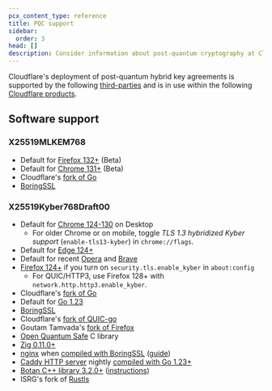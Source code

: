 ```yaml
---
pcx_content_type: reference
title: PQC support
sidebar:
  order: 3
head: []
description: Consider information about post-quantum cryptography at Cloudflare - deployed key agreements and software support.
---
```


Cloudflare's deployment of post-quantum hybrid key agreements is supported by the following [third-parties](#software-support) and is in use within the following [Cloudflare products](#cloudflare-products).

## Software support

### X25519MLKEM768
- Default for [Firefox 132+](https://www.mozilla.org/firefox/channel/desktop/) (Beta)
- Default for [Chrome 131+](https://www.google.com/chrome/beta/) (Beta)
- Cloudflare's [fork of Go](https://github.com/cloudflare/go)
- [BoringSSL](https://boringssl.googlesource.com/boringssl/)

### X25519Kyber768Draft00

- Default for [Chrome 124-130](https://www.google.com/chrome/) on Desktop
    - For older Chrome or on mobile, toggle _TLS 1.3 hybridized Kyber support_ (`enable-tls13-kyber`) in `chrome://flags`.
- Default for [Edge 124+](https://microsoft.com/edge/)
- Default for recent [Opera](https://opera.com) and [Brave](https://brave.com)
- [Firefox 124+](https://www.mozilla.org/firefox) if you turn on `security.tls.enable_kyber` in `about:config`
    - For QUIC/HTTP3, use Firefox 128+ with `network.http.http3.enable_kyber`.
- Cloudflare's [fork of Go](https://github.com/cloudflare/go)
- Default for [Go 1.23](https://github.com/golang/go/issues/67061)
- [BoringSSL](https://boringssl.googlesource.com/boringssl/)
- Cloudflare's [fork of QUIC-go](https://github.com/cloudflare/qtls-pq)
- Goutam Tamvada's [fork of Firefox](https://github.com/xvzcf/firefox-pq-demos)
- [Open Quantum Safe](https://openquantumsafe.org/) C library
- [Zig 0.11.0+](https://ziglang.org/)
- [nginx](https://www.nginx.org/) when [compiled with BoringSSL](https://mailman.nginx.org/pipermail/nginx/2023-August/NOISOYU3QTB2DGIYUBGF7CAMQHDI2QLT.html) ([guide](https://blog.centminmod.com/2023/10/03/2860/how-to-enable-cloudflare-post-quantum-x25519kyber768-key-exchange-support-in-centmin-mod-nginx/))
- [Caddy HTTP server](https://caddyserver.com/) nightly [compiled with Go 1.23+](https://gist.github.com/bwesterb/2f7bfa7ae689de0d242b56ea3ecac424)
- [Botan C++ library 3.2.0+](https://botan.randombit.net/) ([instructions](https://github.com/randombit/botan/discussions/3747))
- ISRG's fork of [Rustls](https://www.memorysafety.org/blog/pq-key-exchange/)